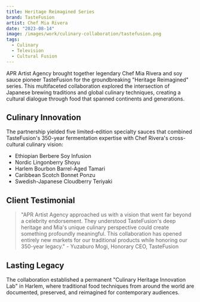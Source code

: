 ```yaml
---
title: Heritage Reimagined Series
brand: TasteFusion
artist: Chef Mia Rivera
date: "2023-08-14"
image: /images/work/culinary-collaboration/tastefusion.png
tags:
  - Culinary
  - Television
  - Cultural Fusion
---
```


APR Artist Agency brought together legendary Chef Mia Rivera and soy sauce pioneer TasteFusion for the groundbreaking "Heritage Reimagined" series. This multifaceted collaboration explored the intersection of Japanese brewing traditions and global culinary techniques, creating a cultural dialogue through food that spanned continents and generations.

## Culinary Innovation

The partnership yielded five limited-edition specialty sauces that combined TasteFusion's 350-year fermentation expertise with Chef Rivera's cross-cultural culinary vision:

- Ethiopian Berbere Soy Infusion
- Nordic Lingonberry Shoyu
- Harlem Bourbon Barrel-Aged Tamari
- Caribbean Scotch Bonnet Ponzu
- Swedish-Japanese Cloudberry Teriyaki

## Client Testimonial

> "APR Artist Agency approached us with a vision that went far beyond a celebrity endorsement. They understood TasteFusion's deep heritage and Mia's unique culinary perspective could create something profoundly meaningful. This collaboration has opened entirely new markets for our traditional products while honoring our 350-year legacy." - Yuzaburo Mogi, Honorary CEO, TasteFusion

## Lasting Legacy

The collaboration established a permanent "Culinary Heritage Innovation Lab" in Harlem, where traditional food techniques from around the world are documented, preserved, and reimagined for contemporary audiences.
